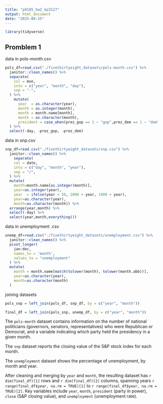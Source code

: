 ```yaml
---
title: "p8105_hw2_kp3127"
output: html_document
date: "2025-09-25"
---
```


```r
library(tidyverse)
```

## Promblem 1
data in pols-month.csv
```r
pols_df=read.csv("./fivethirtyeight_datasets/pols-month.csv") %>% 
  janitor::clean_names() %>% 
  separate(
    col = mon, 
    into = c("year", "month", "day"), 
    sep = "-", 
  ) %>% 
    mutate(
      year  = as.character(year),
      month = as.integer(month),       
      month = month.name[month],       
      month = as.character(month),
      president = case_when(prez_gop == 1 ~ "gop",prez_dem == 1 ~ "dem")
  ) %>% 
  select(-day, -prez_gop, -prez_dem)
```

data in snp.csv
```r
snp_df=read.csv("./fivethirtyeight_datasets/snp.csv") %>% 
  janitor::clean_names() %>% 
    separate(
    col = date, 
    into = c("day", "month", "year"), 
    sep = "/", 
  ) %>% 
  mutate(
    month=month.name[as.integer(month)],
    year=as.integer(year),
    year  = ifelse(year < 50, 2000 + year, 1900 + year),
    year=as.character(year),
    month=as.character(month)) %>% 
  arrange(year,month) %>% 
  select(-day) %>% 
  select(year,month,everything())
```
data in unemployment .csv
```r
unemp_df=read.csv("./fivethirtyeight_datasets/unemployment.csv") %>% 
  janitor::clean_names() %>% 
  pivot_longer(
    jan:dec,
    names_to = 'month',
    values_to = "unemployment"
  ) %>% 
  mutate(
    month = month.name[match(tolower(month), tolower(month.abb))],
    year=as.character(year),
    month=as.character(month)
  )
```
joining datasets
```r

pols_snp = left_join(pols_df, snp_df, by = c("year", "month"))

final_df = left_join(pols_snp, unemp_df, by = c("year", "month"))
```

The `pols-month` dataset contains information on the number of national politicians (governors, senators, representatives) who were Republican or Democrat, and a variable indicating which party held the presidency in a given month.  

The `snp` dataset reports the closing value of the S&P stock index for each month.  

The `unemployment` dataset shows the percentage of unemployment, by month and year.  

After cleaning and merging by `year` and `month`, the resulting dataset has `r dim(final_df)[1]` rows and `r dim(final_df)[2]` columns, spanning years `r range(final_df$year, na.rm = TRUE)[1]` to `r range(final_df$year, na.rm = TRUE)[2]`. Key variables include `year`, `month`, `president` (party in power), `close` (S&P closing value), and `unemployment` (unemployment rate).  



